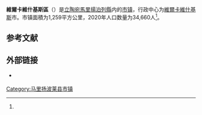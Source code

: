 {{noteTA
|1=zh-cn:马里扬波莱;zh-hk:馬里揚波萊;zh-tw:馬里揚泊列;
}}
{{Infobox settlement
| name                    = 維爾卡維什基斯區
| native_name             = Vilkaviškio rajono savivaldybė
| native_name_lang        = lt
| settlement_type         = [[立陶宛市鎮|市镇]]
| image_skyline           = Vilkaviškio Švč. Mergelės Marijos Apsilankymo katedra.JPG
| image_caption           = 維爾卡維什基斯的教堂
| image_flag              = 
| flag_size               = 125px
| image_shield            = Vilkaviškis CoA.svg
| shield_size             = 75px
| image_map               = Vilkaviskis dst.svg
| map_caption             = 維爾卡維什基斯區在立陶宛的位置
| coordinates             = 
| coor_pinpoint           = 
| coordinates_footnotes   = 
| subdivision_type        = [[世界政區索引|国家]]
| subdivision_name        = {{LIT}}
| subdivision_type1       = 传统地区
| subdivision_name1       = [[蘇瓦凱加|蘇瓦凱加]]
| subdivision_type2       = [[立陶宛縣份|县份]]
| subdivision_name2       = [[馬里揚泊列縣|馬里揚泊列縣]]
| established_title       = 
| established_date        = 
| seat_type               = 行政中心
| seat                    = [[維爾卡維什基斯|維爾卡維什基斯]]
| unit_pref               = Metric
| area_total_km2          = 1259
| area_rank               = 
| area_note               = 
| area_footnotes          = <ref name=VLE>{{cite encyclopedia | encyclopedia = Visuotinė lietuvių enciklopedija | title = Vilkaviškio rajono savivaldybė | url = https://www.vle.lt/straipsnis/vilkaviskio-rajono-savivaldybe/ | access-date = 2021-07-14 | language = lt | edition =  | date = 2014 | publisher = Mokslo ir enciklopedijų leidybos institutas | volume = 24 | location = Vilnius}}</ref>
| population_as_of        = 2020年
| population_total        = 34660
| population_density_km2  = auto
| population_note         = 
| population_footnotes    = <ref name=VLE/>
| timezone1               = [[欧洲东部时间|EET]]
| utc_offset1             = +2
| timezone1_DST           = [[欧洲东部夏令时间|EEST]]
| utc_offset1_DST         = +3
| postal_code_type        = 邮政编码
| postal_code             = 
| area_code_type          = 
| area_code               = 342
| iso_code                = 
| website                 = {{URL|https://vilkaviskis.lt/}}
| footnotes               = 
}}
'''維爾卡維什基斯區'''（{{lang-lt|Vilkaviškio rajono savivaldybė}}）是[[立陶宛|立陶宛]][[馬里揚泊列縣|馬里揚泊列縣]]内的[[立陶宛市鎮|市镇]]，行政中心为[[維爾卡維什基斯|維爾卡維什基斯]]市。市镇面積为1,259平方公里，2020年人口数量为34,660人<ref name=VLE/>。

== 参考文献 ==
{{Reflist}}

== 外部链接 ==
{{commonscat|Vilkaviškis District Municipality|position=left}}
* {{Official site|https://vilkaviskis.lt/}} {{lt icon}} {{en}}

{{DEFAULTSORT:Vilkaviskis}}
[[Category:马里扬波莱县市镇|Category:马里扬波莱县市镇]]